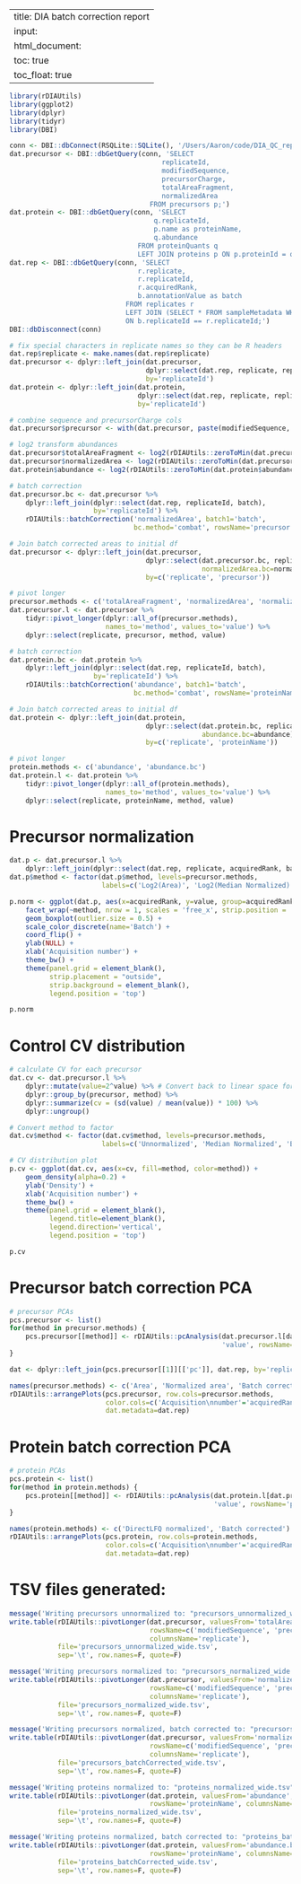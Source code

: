 
---
title: DIA batch correction report
input:
    html_document:
        toc: true
        toc_float: true
---

```r

library(rDIAUtils)
library(ggplot2)
library(dplyr)
library(tidyr)
library(DBI)

conn <- DBI::dbConnect(RSQLite::SQLite(), '/Users/Aaron/code/DIA_QC_report/testData/normalize_db/full/data.db3')
dat.precursor <- DBI::dbGetQuery(conn, 'SELECT
                                      replicateId,
                                      modifiedSequence,
                                      precursorCharge,
                                      totalAreaFragment,
                                      normalizedArea
                                   FROM precursors p;')
dat.protein <- DBI::dbGetQuery(conn, 'SELECT
                                    q.replicateId,
                                    p.name as proteinName,
                                    q.abundance 
                                FROM proteinQuants q
                                LEFT JOIN proteins p ON p.proteinId = q.proteinId;')
dat.rep <- DBI::dbGetQuery(conn, 'SELECT
                                r.replicate,
                                r.replicateId,
                                r.acquiredRank,
                                b.annotationValue as batch
                             FROM replicates r
                             LEFT JOIN (SELECT * FROM sampleMetadata WHERE annotationKey == "batch") b
                             ON b.replicateId == r.replicateId;')
DBI::dbDisconnect(conn)

# fix special characters in replicate names so they can be R headers
dat.rep$replicate <- make.names(dat.rep$replicate)
dat.precursor <- dplyr::left_join(dat.precursor,
                                  dplyr::select(dat.rep, replicate, replicateId),
                                  by='replicateId')
dat.protein <- dplyr::left_join(dat.protein,
                                dplyr::select(dat.rep, replicate, replicateId),
                                by='replicateId')

# combine sequence and precursorCharge cols
dat.precursor$precursor <- with(dat.precursor, paste(modifiedSequence, precursorCharge, sep='_'))

# log2 transform abundances
dat.precursor$totalAreaFragment <- log2(rDIAUtils::zeroToMin(dat.precursor$totalAreaFragment))
dat.precursor$normalizedArea <- log2(rDIAUtils::zeroToMin(dat.precursor$normalizedArea))
dat.protein$abundance <- log2(rDIAUtils::zeroToMin(dat.protein$abundance))

```


```r

# batch correction
dat.precursor.bc <- dat.precursor %>% 
    dplyr::left_join(dplyr::select(dat.rep, replicateId, batch),
                     by='replicateId') %>%
    rDIAUtils::batchCorrection('normalizedArea', batch1='batch',
                               bc.method='combat', rowsName='precursor')

# Join batch corrected areas to initial df
dat.precursor <- dplyr::left_join(dat.precursor,
                                  dplyr::select(dat.precursor.bc, replicate, precursor,
                                                normalizedArea.bc=normalizedArea),
                                  by=c('replicate', 'precursor'))

# pivot longer
precursor.methods <- c('totalAreaFragment', 'normalizedArea', 'normalizedArea.bc')
dat.precursor.l <- dat.precursor %>%
    tidyr::pivot_longer(dplyr::all_of(precursor.methods),
                        names_to='method', values_to='value') %>%
    dplyr::select(replicate, precursor, method, value)

```

```r

# batch correction
dat.protein.bc <- dat.protein %>% 
    dplyr::left_join(dplyr::select(dat.rep, replicateId, batch),
                     by='replicateId') %>%
    rDIAUtils::batchCorrection('abundance', batch1='batch',
                               bc.method='combat', rowsName='proteinName')

# Join batch corrected areas to initial df
dat.protein <- dplyr::left_join(dat.protein,
                                  dplyr::select(dat.protein.bc, replicate, proteinName,
                                                abundance.bc=abundance),
                                  by=c('replicate', 'proteinName'))

# pivot longer
protein.methods <- c('abundance', 'abundance.bc')
dat.protein.l <- dat.protein %>%
    tidyr::pivot_longer(dplyr::all_of(protein.methods),
                        names_to='method', values_to='value') %>%
    dplyr::select(replicate, proteinName, method, value)

```

# Precursor normalization

```r

dat.p <- dat.precursor.l %>%
    dplyr::left_join(dplyr::select(dat.rep, replicate, acquiredRank, batch))
dat.p$method <- factor(dat.p$method, levels=precursor.methods,
                       labels=c('Log2(Area)', 'Log2(Median Normalized)', 'Log2(Batch Corrected)'))

p.norm <- ggplot(dat.p, aes(x=acquiredRank, y=value, group=acquiredRank, color=batch)) +
    facet_wrap(~method, nrow = 1, scales = 'free_x', strip.position = 'bottom') +
    geom_boxplot(outlier.size = 0.5) +
    scale_color_discrete(name='Batch') +
    coord_flip() +
    ylab(NULL) +
    xlab('Acquisition number') +
    theme_bw() +
    theme(panel.grid = element_blank(),
          strip.placement = "outside",
          strip.background = element_blank(),
          legend.position = 'top')

p.norm

```

# Control CV distribution

```r

# calculate CV for each precursor
dat.cv <- dat.precursor.l %>%
    dplyr::mutate(value=2^value) %>% # Convert back to linear space for CV calculation
    dplyr::group_by(precursor, method) %>%
    dplyr::summarize(cv = (sd(value) / mean(value)) * 100) %>%
    dplyr::ungroup()

# Convert method to factor
dat.cv$method <- factor(dat.cv$method, levels=precursor.methods,
                       labels=c('Unnormalized', 'Median Normalized', 'Batch Corrected'))

# CV distribution plot
p.cv <- ggplot(dat.cv, aes(x=cv, fill=method, color=method)) +
    geom_density(alpha=0.2) +
    ylab('Density') +
    xlab('Acquisition number') +
    theme_bw() +
    theme(panel.grid = element_blank(),
          legend.title=element_blank(),
          legend.direction='vertical',
          legend.position = 'top')

p.cv

```

# Precursor batch correction PCA

```r

# precursor PCAs
pcs.precursor <- list()
for(method in precursor.methods) {
    pcs.precursor[[method]] <- rDIAUtils::pcAnalysis(dat.precursor.l[dat.precursor.l$method == method,],
                                                     'value', rowsName='precursor', columnsName='replicate')
}

dat <- dplyr::left_join(pcs.precursor[[1]][['pc']], dat.rep, by='replicate')

names(precursor.methods) <- c('Area', 'Normalized area', 'Batch corrected')
rDIAUtils::arrangePlots(pcs.precursor, row.cols=precursor.methods,
                        color.cols=c('Acquisition\nnumber'='acquiredRank', 'Batch'='batch'),
                        dat.metadata=dat.rep)
```

# Protein batch correction PCA

```r

# protein PCAs
pcs.protein <- list()
for(method in protein.methods) {
    pcs.protein[[method]] <- rDIAUtils::pcAnalysis(dat.protein.l[dat.protein.l$method == method,],
                                                   'value', rowsName='proteinName', columnsName='replicate')
}

names(protein.methods) <- c('DirectLFQ normalized', 'Batch corrected')
rDIAUtils::arrangePlots(pcs.protein, row.cols=protein.methods,
                        color.cols=c('Acquisition\nnumber'='acquiredRank', 'Batch'='batch'),
                        dat.metadata=dat.rep)
```


# TSV files generated:

```r

message('Writing precursors unnormalized to: "precursors_unnormalized_wide.tsv"')
write.table(rDIAUtils::pivotLonger(dat.precursor, valuesFrom='totalAreaFragment',
                                   rowsName=c('modifiedSequence', 'precursorCharge'),
                                   columnsName='replicate'),
            file='precursors_unnormalized_wide.tsv',
            sep='\t', row.names=F, quote=F)

message('Writing precursors normalized to: "precursors_normalized_wide.tsv"')
write.table(rDIAUtils::pivotLonger(dat.precursor, valuesFrom='normalizedArea',
                                   rowsName=c('modifiedSequence', 'precursorCharge'),
                                   columnsName='replicate'),
            file='precursors_normalized_wide.tsv',
            sep='\t', row.names=F, quote=F)

message('Writing precursors normalized, batch corrected to: "precursors_batchCorrected_wide.tsv"')
write.table(rDIAUtils::pivotLonger(dat.precursor, valuesFrom='normalizedArea.bc',
                                   rowsName=c('modifiedSequence', 'precursorCharge'),
                                   columnsName='replicate'),
            file='precursors_batchCorrected_wide.tsv',
            sep='\t', row.names=F, quote=F)

message('Writing proteins normalized to: "proteins_normalized_wide.tsv"')
write.table(rDIAUtils::pivotLonger(dat.protein, valuesFrom='abundance',
                                   rowsName='proteinName', columnsName='replicate'),
            file='proteins_normalized_wide.tsv',
            sep='\t', row.names=F, quote=F)

message('Writing proteins normalized, batch corrected to: "proteins_batchCorrected_wide.tsv"')
write.table(rDIAUtils::pivotLonger(dat.protein, valuesFrom='abundance.bc',
                                   rowsName='proteinName', columnsName='replicate'),
            file='proteins_batchCorrected_wide.tsv',
            sep='\t', row.names=F, quote=F)

```

